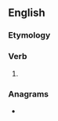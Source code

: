 ==English==

===Etymology===
{{suffix|lift|est|lang=en}}

===Verb===
{{head|en|verb form}}

# {{en-archaic second-person singular of|lift}}

===Anagrams===
* {{anagrams|en|ittself|leftist}}